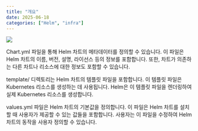 ```yaml
---
title: "개요"
date: 2025-06-18
categories: ["Helm", "infra"]
---
```


![](/img/stat-thumb.jpg){.post-thumbnail}

Chart.yml 파일을 통해 Helm 차트의 메타데이터를 정의할 수 있습니다. 이 파일은 Helm 차트의 이름, 버전, 설명, 라이선스 등의 정보를 포함합니다. 또한, 차트가 의존하는 다른 차트나 리소스에 대한 정보도 포함할 수 있습니다.

template/ 디렉토리는 Helm 차트의 템플릿 파일을 포함합니다. 이 템플릿 파일은 Kubernetes 리소스를 생성하는 데 사용됩니다. Helm은 이 템플릿 파일을 렌더링하여 실제 Kubernetes 리소스를 생성합니다.

values.yml 파일은 Helm 차트의 기본값을 정의합니다. 이 파일은 Helm 차트를 설치할 때 사용자가 제공할 수 있는 값들을 포함합니다. 사용자는 이 파일을 수정하여 Helm 차트의 동작을 사용자 정의할 수 있습니다.
